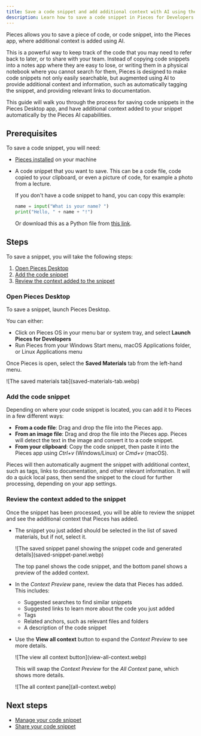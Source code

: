 ```yaml
---
title: Save a code snippet and add additional context with AI using the Pieces Desktop app
description: Learn how to save a code snippet in Pieces for Developers
---
```


Pieces allows you to save a piece of code, or code snippet, into the Pieces app, where additional context is added using AI.

This is a powerful way to keep track of the code that you may need to refer back to later, or to share with your team. Instead of copying code snippets into a notes app where they are easy to lose, or writing them in a physical notebook where you cannot search for them, Pieces is designed to make code snippets not only easily searchable, but augmented using AI to provide additional context and information, such as automatically tagging the snippet, and providing relevant links to documentation.

This guide will walk you through the process for saving code snippets in the Pieces Desktop app, and have additional context added to your snippet automatically by the Pieces AI capabilities.

## Prerequisites

To save a code snippet, you will need:

- [Pieces installed](/installation-getting-started/what-am-i-installing) on your machine
- A code snippet that you want to save. This can be a code file, code copied to your clipboard, or even a picture of code, for example a photo from a lecture.

    If you don't have a code snippet to hand, you can copy this example:

    ```python
    name = input("What is your name? ")
    print("Hello, " + name + "!")
    ```

    Or download this as a Python file from [this link](./helloworld.py).

## Steps

To save a snippet, you will take the following steps:

1. [Open Pieces Desktop](#open-pieces-desktop)
1. [Add the code snippet](#add-the-code-snippet)
1. [Review the context added to the snippet](#review-the-context-added-to-the-snippet)

### Open Pieces Desktop

To save a snippet, launch Pieces Desktop.

You can either:
- Click on Pieces OS in your menu bar or system tray, and select **Launch Pieces for Developers**
- Run Pieces from your Windows Start menu, macOS Applications folder, or Linux Applications menu

Once Pieces is open, select the **Saved Materials** tab from the left-hand menu.

<div class="container">
    <div class="row">
        <div class="col col--8">
            ![The saved materials tab](saved-materials-tab.webp)
        </div>
    </div>
</div>

### Add the code snippet

Depending on where your code snippet is located, you can add it to Pieces in a few different ways:

- **From a code file**: Drag and drop the file into the Pieces app.
- **From an image file**: Drag and drop the file into the Pieces app. Pieces will detect the text in the image and convert it to a code snippet.
- **From your clipboard**: Copy the code snippet, then paste it into the Pieces app using _Ctrl+v_ (Windows/Linux) or _Cmd+v_ (macOS).

Pieces will then automatically augment the snippet with additional context, such as tags, links to documentation, and other relevant information. It will do a quick local pass, then send the snippet to the cloud for further processing, depending on your app settings.

### Review the context added to the snippet

Once the snippet has been processed, you will be able to review the snippet and see the additional context that Pieces has added.

- The snippet you just added should be selected in the list of saved materials, but if not, select it.

    <div class="container">
        <div class="row">
            <div class="col col--10">
                ![The saved snippet panel showing the snippet code and generated details](saved-snippet-panel.webp)
            </div>
        </div>
    </div>

    The top panel shows the code snippet, and the bottom panel shows a preview of the added context.

- In the _Context Preview_ pane, review the data that Pieces has added. This includes:
    - Suggested searches to find similar snippets
    - Suggested links to learn more about the code you just added
    - Tags
    - Related anchors, such as relevant files and folders
    - A description of the code snippet

- Use the **View all context** button to expand the _Context Preview_ to see more details.

    <div class="container">
        <div class="row">
            <div class="col col--10">
                ![The view all context button](view-all-context.webp)
            </div>
        </div>
    </div>

    This will swap the _Context Preview_ for the _All Context_ pane, which shows more details.

    <div class="container">
        <div class="row">
            <div class="col col--10">
                ![The all context pane](all-context.webp)
            </div>
        </div>
    </div>


## Next steps

- [Manage your code snippet](/features/managing-saved-materials)
- [Share your code snippet](/features/one-click-snippet-sharing)
